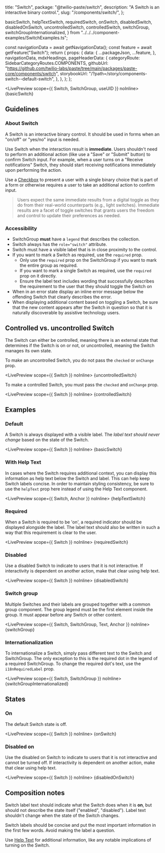   title: "Switch",
  package: "@twilio-paste/switch",
  description: "A Switch is an interactive binary control.",
  slug: "/components/switch/",
};


  basicSwitch,
  helpTextSwitch,
  requiredSwitch,
  onSwitch,
  disabledSwitch,
  disabledOnSwitch,
  uncontrolledSwitch,
  controlledSwitch,
  switchGroup,
  switchGroupInternationalized,
} from "../../../component-examples/SwitchExamples.ts";


  const navigationData = await getNavigationData();
  const feature = await getFeature("Switch");
  return {
    props: {
      data: {
        ...packageJson,
        ...feature,
      },
      navigationData,
      mdxHeadings,
      pageHeaderData: {
        categoryRoute: SidebarCategoryRoutes.COMPONENTS,
        githubUrl: "https://github.com/twilio-labs/paste/tree/main/packages/paste-core/components/switch",
        storybookUrl: "/?path=/story/components-switch--default-switch",
      },
    },
  };
};

<LivePreview scope={{ Switch, SwitchGroup, useUID }} noInline>
  {basicSwitch}
</LivePreview>

## Guidelines

### About Switch

A Switch is an interactive binary control. It should be used in forms when an "on/off" or "yes/no" input is needed.

Use Switch when the interaction result is **immediate**. Users shouldn't need to perform an additional action (like use a "Save" or "Submit" button) to confirm Switch input. For example, when a user turns on a "Receive notifications" Switch, they should start receiving notifications immediately upon performing the action.

Use a [Checkbox](/components/checkbox) to present a user with a single binary choice that is part of a form or otherwise requires a user to take an additional action to confirm input.

<Box marginBottom="space60">
  <Blockquote url="https://www.nngroup.com/articles/toggle-switch-guidelines/">
    <BlockquoteContent>
      Users expect the same immediate results from a digital toggle as they do from their real-world counterparts (e.g.,
      light switches). Immediate results are a facet of toggle switches that grants users the freedom and control to
      update their preferences as needed.
    </BlockquoteContent>
    <BlockquoteCitation author="Nielsen Norman Group" source="Toggle-Switch Guidelines" />
  </Blockquote>
</Box>

### Accessibility

- SwitchGroup **must** have a `legend` that describes the collection.
- Switch always has the `role="switch"` attribute.
- Switch must have a visible label that is in close proximity to the control.
- If you want to mark a Switch as required, use the `required` prop.
  - Only use the `required` prop on the SwitchGroup if you want to mark the entire group as required.
  - If you want to mark a single Switch as required, use the `required` prop on it directly.
  - Ensure the label text includes wording that successfully describes the requirement to the user that they should toggle the Switch on
- When in an error state display an inline error message below the offending Switch that clearly describes the error.
- When displaying additional content based on toggling a Switch, be sure that the new content appears after the Switch in question so that it is naturally discoverable by assistive technology users.

## Controlled vs. uncontrolled Switch

The Switch can either be controlled, meaning there is an external state that determines if the Switch is on or not, or uncontrolled, meaning the Switch manages its own state.

To make an uncontrolled Switch, you do not pass the `checked` or `onChange` prop.

<LivePreview scope={{ Switch }} noInline>
  {uncontrolledSwitch}
</LivePreview>

To make a controlled Switch, you must pass the `checked` and `onChange` prop.

<LivePreview scope={{ Switch }} noInline>
  {controlledSwitch}
</LivePreview>

## Examples

### Default

A Switch is always displayed with a visible label. The _label text should never change_ based on the state of the Switch.

<LivePreview scope={{ Switch }} noInline>
  {basicSwitch}
</LivePreview>

### With Help Text

In cases where the Switch requires additional context, you can display this information as help text below the Switch and label. This can help keep Switch labels concise. In order to maintain styling consistency, be sure to use the `helpText` prop here instead of using the Help Text component.

<LivePreview scope={{ Switch, Anchor }} noInline>
  {helpTextSwitch}
</LivePreview>

### Required

When a Switch is required to be 'on', a required indicator should be displayed alongside the label.
The label text should also be written in such a way that this requirement is clear to the user.

<LivePreview scope={{ Switch }} noInline>
  {requiredSwitch}
</LivePreview>

### Disabled

Use a disabled Switch to indicate to users that it is not interactive. If interactivity
is dependent on another action, make that clear using help text.

<LivePreview scope={{ Switch }} noInline>
  {disabledSwitch}
</LivePreview>

### Switch group

Multiple Switches and their labels are grouped together with a common group component.
The group legend must be the first element inside the group. It must appear before any Switch or other content.

<LivePreview scope={{ Switch, SwitchGroup, Text, Anchor }} noInline>
  {switchGroup}
</LivePreview>

### Internationalization

To internationalize a Switch, simply pass different text to the Switch and SwitchGroup. The only exception to this is
the required dot in the legend of a required SwitchGroup. To change the required dot's text, use the `i18nRequiredLabel` prop.

<LivePreview scope={{ Switch, SwitchGroup }} noInline>
  {switchGroupInternationalized}
</LivePreview>

## States

### On

The default Switch state is off.

<LivePreview scope={{ Switch }} noInline>
  {onSwitch}
</LivePreview>

### Disabled on

Use the disabled on Switch to indicate to users that it is not interactive and cannot be turned off.
If interactivity is dependent on another action, make that clear using help text.

<LivePreview scope={{ Switch }} noInline>
  {disabledOnSwitch}
</LivePreview>

## Composition notes

Switch label text should indicate what the Switch does when it is **on**, but should not describe the state itself ("enabled", "disabled"). Label text shouldn't change when the state of the Switch changes.

Switch labels should be concise and put the most important information in the first few words. Avoid making the label a question.

Use [Help Text](/components/help-text) for additional information, like any notable implications of turning on the Switch.
